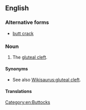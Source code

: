 ==English==

===Alternative forms===
* [[butt crack]]

===Noun===
{{en-noun}}

# {{context|US|vulgar|slang|lang=en}} The [[gluteal cleft]].

====Synonyms====
* See also [[Wikisaurus:gluteal cleft]].

====Translations====
{{trans-see|butt crack}}

[[Category:en:Buttocks]]